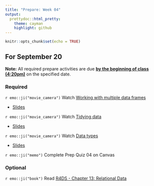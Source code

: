 ```yaml
---
title: "Prepare: Week 04"
output: 
  prettydoc::html_pretty:
    theme: cayman
    highlight: github
---
```


```r
knitr::opts_chunk$set(echo = TRUE)
```


## For September 20

**Note:** All required prepare activities are due **<u>by the beginning of class (4:20pm)</u>** on the specified date.

### Required 

`r emo::ji("movie_camera")` Watch [Working with multiple data frames](https://youtu.be/IK_uxavp7k8)

- [Slides](https://kgfitzgerald.github.io/APU_MATH_250/slides/10-multi-df.html)

`r emo::ji("movie_camera")` Watch [Tidying data](https://youtu.be/e4aCwwLgAfo)

- [Slides](https://kgfitzgerald.github.io/APU_MATH_250/slides/11-tidying.html)

`r emo::ji("movie_camera")` Watch [Data types](https://youtu.be/ewLpVe5J9uI)

- [Slides](https://kgfitzgerald.github.io/APU_MATH_250/slides/12-data-types.html)

<!-- `r emo::ji("movie_camera")` Watch [Visualizing Spatial Data](https://warpwire.duke.edu/w/Yw4GAA/). -->

<!-- - [Slides](https://kgfitzgerald.github.io/APU_MATH_250/slides/02-meet-toolkit-r.html) -->

`r emo::ji("memo")` Complete Prep Quiz 04 on Canvas

### Optional 

`r emo::ji("book")` Read [R4DS - Chapter 13: Relational Data](https://r4ds.had.co.nz/relational-data.html)








